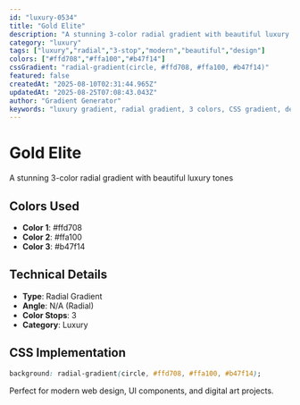 ```yaml
---
id: "luxury-0534"
title: "Gold Elite"
description: "A stunning 3-color radial gradient with beautiful luxury tones"
category: "luxury"
tags: ["luxury","radial","3-stop","modern","beautiful","design"]
colors: ["#ffd708","#ffa100","#b47f14"]
cssGradient: "radial-gradient(circle, #ffd708, #ffa100, #b47f14)"
featured: false
createdAt: "2025-08-10T02:31:44.965Z"
updatedAt: "2025-08-25T07:08:43.043Z"
author: "Gradient Generator"
keywords: "luxury gradient, radial gradient, 3 colors, CSS gradient, design, #ffd708, #ffa100, #b47f14"
---
```


# Gold Elite

A stunning 3-color radial gradient with beautiful luxury tones

## Colors Used
- **Color 1**: #ffd708
- **Color 2**: #ffa100
- **Color 3**: #b47f14

## Technical Details
- **Type**: Radial Gradient
- **Angle**: N/A (Radial)
- **Color Stops**: 3
- **Category**: Luxury

## CSS Implementation
```css
background: radial-gradient(circle, #ffd708, #ffa100, #b47f14);
```

Perfect for modern web design, UI components, and digital art projects.

